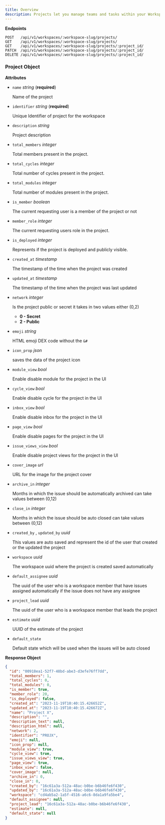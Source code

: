 ```yaml
---
title: Overview
description: Projects let you manage teams and tasks within your Workspace.
---
```


**Endpoints**

```http
POST   /api/v1/workspaces/:workspace-slug/projects/
GET    /api/v1/workspaces/:workspace-slug/projects/
GET    /api/v1/workspaces/:workspace-slug/projects/:project_id/
PATCH  /api/v1/workspaces/:workspace-slug/projects/:project_id/
DELETE /api/v1/workspaces/:workspace-slug/projects/:project_id/
```

### Project Object

**Attributes**

- `name` _string_ (**required**)

  Name of the project

- `identifier` _string_ (**required**)

  Unique Identifier of project for the workspace

- `description` _string_

  Project description

- `total_members` _integer_

  Total members present in the project.

- `total_cycles` _integer_

  Total number of cycles present in the project.

- `total_modules` _integer_

  Total number of modules present in the project.

- `is_member` _boolean_

  The current requesting user is a member of the project or not

- `member_role` _integer_

  The current requesting users role in the project.

- `is_deployed` _integer_

  Represents if the project is deployed and publicly visible.

- `created_at` _timestamp_

  The timestamp of the time when the project was created

- `updated_at` _timestamp_

  The timestamp of the time when the project was last updated

- `network` _integer_

  Is the project public or secret it takes in two values either (0,2)

  - **0 - Secret**
  - **2 - Public**

- `emoji` _string_

  HTML emoji DEX code without the `&#`

- `icon_prop` _json_

  saves the data of the project icon

- `module_view` _bool_

  Enable disable module for the project in the UI

- `cycle_view` _bool_

  Enable disable cycle for the project in the UI

- `inbox_view` _bool_

  Enable disable inbox for the project in the UI

- `page_view` _bool_

  Enable disable pages for the project in the UI

- `issue_views_view` _bool_

  Enable disable project views for the project in the UI

- `cover_image` _url_

  URL for the image for the project cover

- `archive_in` _integer_

  Months in which the issue should be automatically archived can take values between (0,12)

- `close_in` _integer_

  Months in which the issue should be auto closed can take values between (0,12)

- `created_by` , `updated_by` _uuid_

  This values are auto saved and represent the id of the user that created or the updated the project

- `workspace` _uuid_

  The workspace uuid where the project is created saved automatically

- `default_assignee` _uuid_

  The uuid of the user who is a workspace member that have issues assigned automatically if the issue does not have any assignee

- `project_lead` _uuid_

  The uuid of the user who is a workspace member that leads the project

- `estimate` _uuid_

  UUID of the estimate of the project

- `default_state`

  Default state which will be used when the issues will be auto closed

**Response Object**

<ResponseExample>

```json JSON
{
  "id": "00918ea1-52f7-48bd-abe3-d3efe76ff7dd",
  "total_members": 1,
  "total_cycles": 0,
  "total_modules": 0,
  "is_member": true,
  "member_role": 20,
  "is_deployed": false,
  "created_at": "2023-11-19T10:40:15.426652Z",
  "updated_at": "2023-11-19T10:40:15.426672Z",
  "name": "Project X",
  "description": "",
  "description_text": null,
  "description_html": null,
  "network": 2,
  "identifier": "PROJX",
  "emoji": null,
  "icon_prop": null,
  "module_view": true,
  "cycle_view": true,
  "issue_views_view": true,
  "page_view": true,
  "inbox_view": false,
  "cover_image": null,
  "archive_in": 0,
  "close_in": 0,
  "created_by": "16c61a3a-512a-48ac-b0be-b6b46fe6f430",
  "updated_by": "16c61a3a-512a-48ac-b0be-b6b46fe6f430",
  "workspace": "cd4ab5a2-1a5f-4516-a6c6-8da1a9fa5be4",
  "default_assignee": null,
  "project_lead": "16c61a3a-512a-48ac-b0be-b6b46fe6f430",
  "estimate": null,
  "default_state": null
}
```

</ResponseExample>
